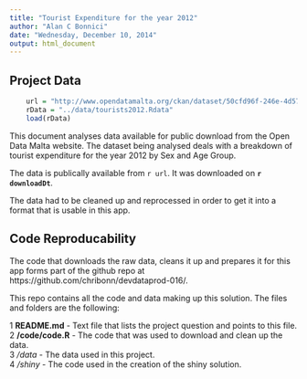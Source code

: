 ```yaml
---
title: "Tourist Expenditure for the year 2012"
author: "Alan C Bonnici"
date: "Wednesday, December 10, 2014"
output: html_document
---
```



## Project Data

```r
    url = "http://www.opendatamalta.org/ckan/dataset/50cfd96f-246e-4d57-a0ce-86c8ce88e9d6/resource/fad12a26-2965-404f-9320-c0bc82353315/download/Profileofdepartingtourists2012.csv"
    rData = "../data/tourists2012.Rdata"
    load(rData)
```


This document analyses data available for public download from the Open Data Malta website. The dataset being analysed deals with a breakdown of tourist expenditure for the year 2012 by Sex and Age Group.

The data is publically available from `r url`. It was downloaded on **`r downloadDt`**.

The data had to be cleaned up and reprocessed in order to get it into a format that is usable in this app.

## Code Reproducability

The code that downloads the raw data, cleans it up and prepares it for this app forms part of the github repo at https://github.com/chribonn/devdataprod-016/.

This repo contains all the code and data making up this solution. The files and folders are the following:

1  **README.md** - Text file that lists the project question and points to this file.  
2  **/code/code.R** - The code that was used to download and clean up the data.  
3  */data* - The data used in this project.  
4  */shiny* - The code used in the creation of the shiny solution.  

